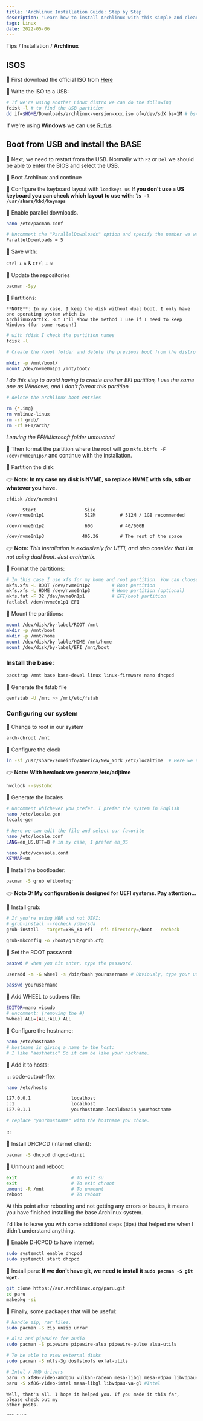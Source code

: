 ```yaml
---
title: 'Archlinux Installation Guide: Step by Step'
description: "Learn how to install Archlinux with this simple and clear guide. Don't miss the opportunity to try this powerful and customizable operating system!"
tags: Linux
date: 2022-05-06
---
```


Tips / Installation / **Archlinux**

## ISOS

🔅 First download the official ISO from [Here](https://archlinux.org/download)

🔅 Write the ISO to a USB:

```bash
# If we're using another Linux distro we can do the following
fdisk -l # to find the USB partition
dd if=$HOME/Downloads/archlinux-version-xxx.iso of=/dev/sdX bs=1M # bs=1M is optional
```

If we're using **Windows** we can use [Rufus](https://rufus.ie)

## Boot from USB and install the BASE

🔅 Next, we need to restart from the USB. Normally with `F2` or
`Del` we should be able to enter the BIOS and select the USB.

🔅 Boot Archlinux and continue

🔅 Configure the keyboard layout with `loadkeys us` **If you don't use a US keyboard
you can check which layout to use with: `ls -R /usr/share/kbd/keymaps`**

🔅 Enable parallel downloads.

```bash
nano /etc/pacman.conf

# Uncomment the "ParallelDownloads" option and specify the number we want. In my case five seems perfect.
ParallelDownloads = 5
```

🔅 Save with:

`Ctrl` + `o` & `Ctrl` + `x`

🔅 Update the repositories

```bash
pacman -Syy
```

🔅 Partitions:

    **NOTE**: In my case, I keep the disk without dual boot, I only have one operating system which is
    Archlinux/Artix. But I'll show the method I use if I need to keep Windows (for some reason!)

```bash
# with fdisk I check the partition names
fdisk -l

# Create the /boot folder and delete the previous boot from the distro I normally have

mkdir -p /mnt/boot/
mount /dev/nvme0n1p1 /mnt/boot/
```

_I do this step to avoid having to create another EFI partition, I use the
same one as Windows, and I don't format this partition_

```bash
# delete the archlinux boot entries

rm {*.img}
rm vmlinuz-linux
rm -rf grub/
rm -rf EFI/arch/
```

_Leaving the EFI/Microsoft folder untouched_

🔅 Then format the partition where the root will go `mkfs.btrfs -F /dev/nvme0n1p5/`
and continue with the installation.

🔅 Partition the disk:

👉 **Note:** **In my case my disk is NVME, so replace NVME with sda, sdb
or whatever you have.**

```bash
cfdisk /dev/nvme0n1
```

```
      Start                  Size
/dev/nvme0n1p1               512M         # 512M / 1GB recommended

/dev/nvme0n1p2               60G          # 40/60GB

/dev/nvme0n1p3              405.3G        # The rest of the space
```

👉 **Note:** <i>This installation is exclusively for UEFI, and
also consider that I'm not using dual boot. Just arch/artix.</i>

🔅 Format the partitions:

```bash
# In this case I use xfs for my home and root partition. You can choose btrfs or ext4...
mkfs.xfs -L ROOT /dev/nvme0n1p2        # Root partition
mkfs.xfs -L HOME /dev/nvme0n1p3        # Home partition (optional)
mkfs.fat -F 32 /dev/nvme0n1p1          # EFI/boot partition
fatlabel /dev/nvme0n1p1 EFI
```

🔅 Mount the partitions:

```bash
mount /dev/disk/by-label/ROOT /mnt
mkdir -p /mnt/boot
mkdir -p /mnt/home
mount /dev/disk/by-lable/HOME /mnt/home
mount /dev/disk/by-label/EFI /mnt/boot
```

### Install the base:

```bash
pacstrap /mnt base base-devel linux linux-firmware nano dhcpcd
```

🔅 Generate the fstab file

```bash
genfstab -U /mnt >> /mnt/etc/fstab
```

### Configuring our system

🔅 Change to root in our system

```bash
arch-chroot /mnt
```

🔅 Configure the clock

```bash
ln -sf /usr/share/zoneinfo/America/New_York /etc/localtime  # Here we need to put the region/city.
```

👉 **Note:** **With hwclock we generate /etc/adjtime**

```bash
hwclock --systohc
```

🔅 Generate the locales

```bash
# Uncomment whichever you prefer. I prefer the system in English
nano /etc/locale.gen
locale-gen

# Here we can edit the file and select our favorite
nano /etc/locale.conf
LANG=en_US.UTF=8 # in my case, I prefer en_US

nano /etc/vconsole.conf
KEYMAP=us
```

🔅 Install the bootloader:

```bash
pacman -S grub efibootmgr
```

👉 **Note 3:** **My configuration is designed for UEFI systems. Pay attention...**

🔅 Install grub:

```bash
# If you're using MBR and not UEFI:
# grub-install --recheck /dev/sda
grub-install --target=x86_64-efi --efi-directory=/boot --recheck

grub-mkconfig -o /boot/grub/grub.cfg
```

🔅 Set the ROOT password:

```bash
passwd # when you hit enter, type the password.

useradd -m -G wheel -s /bin/bash yourusername # Obviously, type your username here!

passwd yourusername
```

🔅 Add WHEEL to sudoers file:

```bash
EDITOR=nano visudo
# uncomment: (removing the #)
%wheel ALL=(ALL:ALL) ALL
```

🔅 Configure the hostname:

```bash
nano /etc/hostname
# hostname is giving a name to the host:
# I like "aesthetic" So it can be like your nickname.
```

🔅 Add it to hosts:

::: code-output-flex

```bash
nano /etc/hosts
```

```bash
127.0.0.1               localhost
::1                     localhost
127.0.1.1               yourhostname.localdomain yourhostname

# replace "yourhostname" with the hostname you chose.
```

:::

🔅 Install DHCPCD (internet client):

```bash
pacman -S dhcpcd dhcpcd-dinit
```

🔅 Unmount and reboot:

```bash
exit                    # To exit su
exit                    # To exit chroot
umount -R /mnt          # To unmount
reboot                  # To reboot
```

At this point after rebooting and not getting any errors or
issues, it means you have finished installing the base Archlinux system.

I'd like to leave you with some additional steps (tips) that helped me when
I didn't understand anything.

🔅 Enable DHCPCD to have internet:

```bash
sudo systemctl enable dhcpcd
sudo systemctl start dhcpcd
```

🔅 Install paru: **If we don't have git, we need to install it
`sudo pacman -S git wget`.**

```bash
git clone https://aur.archlinux.org/paru.git
cd paru
makepkg -si
```

🔅 Finally, some packages that will be useful:

```bash
# Handle zip, rar files.
sudo pacman -S zip unzip unrar

# Alsa and pipewire for audio
sudo pacman -S pipewire pipewire-alsa pipewire-pulse alsa-utils

# To be able to view external disks
sudo pacman -S ntfs-3g dosfstools exfat-utils

# Intel / AMD drivers
paru -S xf86-video-amdgpu vulkan-radeon mesa-libgl mesa-vdpau libvdpau-va-gl libva-mesa-driver #AMD
paru -S xf86-video-intel mesa-libgl libvdpau-va-gl #Intel
```

    Well, that's all. I hope it helped you. If you made it this far, please check out my
    other posts.

````` ``````
